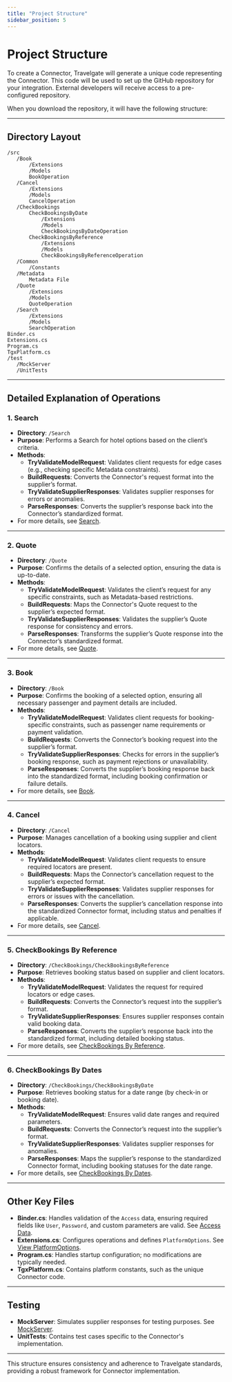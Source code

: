 ```yaml
---
title: "Project Structure"
sidebar_position: 5
---
```


# Project Structure

To create a Connector, Travelgate will generate a unique code representing the Connector. This code will be used to set up the GitHub repository for your integration. External developers will receive access to a pre-configured repository.

When you download the repository, it will have the following structure:

---

## **Directory Layout**

```plaintext
/src
   /Book  
       /Extensions
       /Models
       BookOperation
   /Cancel  
       /Extensions
       /Models
       CancelOperation
   /CheckBookings 
       CheckBookingsByDate
           /Extensions
           /Models
           CheckBookingsByDateOperation
       CheckBookingsByReference
           /Extensions
           /Models
           CheckBookingsByReferenceOperation
   /Common
       /Constants
   /Metadata
       Metadata File
   /Quote  
       /Extensions
       /Models
       QuoteOperation
   /Search  
       /Extensions
       /Models
       SearchOperation
Binder.cs
Extensions.cs
Program.cs
TgxPlatform.cs
/test
   /MockServer
   /UnitTests
```

---

## **Detailed Explanation of Operations**

### **1. Search**
- **Directory**: `/Search`
- **Purpose**: Performs a Search for hotel options based on the client’s criteria.
- **Methods**:
  - **TryValidateModelRequest**: Validates client requests for edge cases (e.g., checking specific Metadata constraints).
  - **BuildRequests**: Converts the Connector's request format into the supplier’s format.
  - **TryValidateSupplierResponses**: Validates supplier responses for errors or anomalies.
  - **ParseResponses**: Converts the supplier’s response back into the Connector’s standardized format.
- For more details, see [Search](../booking-flow/search.mdx).

---

### **2. Quote**
- **Directory**: `/Quote`
- **Purpose**: Confirms the details of a selected option, ensuring the data is up-to-date.
- **Methods**:
  - **TryValidateModelRequest**: Validates the client’s request for any specific constraints, such as Metadata-based restrictions.
  - **BuildRequests**: Maps the Connector's Quote request to the supplier’s expected format.
  - **TryValidateSupplierResponses**: Validates the supplier’s Quote response for consistency and errors.
  - **ParseResponses**: Transforms the supplier’s Quote response into the Connector’s standardized format.
- For more details, see [Quote](../booking-flow/quote.mdx).

---

### **3. Book**
- **Directory**: `/Book`
- **Purpose**: Confirms the booking of a selected option, ensuring all necessary passenger and payment details are included.
- **Methods**:
  - **TryValidateModelRequest**: Validates client requests for booking-specific constraints, such as passenger name requirements or payment validation.
  - **BuildRequests**: Converts the Connector’s booking request into the supplier’s format.
  - **TryValidateSupplierResponses**: Checks for errors in the supplier’s booking response, such as payment rejections or unavailability.
  - **ParseResponses**: Converts the supplier’s booking response back into the standardized format, including booking confirmation or failure details.
- For more details, see [Book](../booking-flow/book.mdx).

---

### **4. Cancel**
- **Directory**: `/Cancel`
- **Purpose**: Manages cancellation of a booking using supplier and client locators.
- **Methods**:
  - **TryValidateModelRequest**: Validates client requests to ensure required locators are present.
  - **BuildRequests**: Maps the Connector’s cancellation request to the supplier’s expected format.
  - **TryValidateSupplierResponses**: Validates supplier responses for errors or issues with the cancellation.
  - **ParseResponses**: Converts the supplier’s cancellation response into the standardized Connector format, including status and penalties if applicable.
- For more details, see [Cancel](../booking-management-flow/cancel.mdx).

---

### **5. CheckBookings By Reference**
- **Directory**: `/CheckBookings/CheckBookingsByReference`
- **Purpose**: Retrieves booking status based on supplier and client locators.
- **Methods**:
  - **TryValidateModelRequest**: Validates the request for required locators or edge cases.
  - **BuildRequests**: Converts the Connector’s request into the supplier’s format.
  - **TryValidateSupplierResponses**: Ensures supplier responses contain valid booking data.
  - **ParseResponses**: Converts the supplier’s response back into the standardized format, including detailed booking status.
- For more details, see [CheckBookings By Reference](../booking-management-flow/check-bookings-by-reference.mdx).

---

### **6. CheckBookings By Dates**
- **Directory**: `/CheckBookings/CheckBookingsByDate`
- **Purpose**: Retrieves booking status for a date range (by check-in or booking date).
- **Methods**:
  - **TryValidateModelRequest**: Ensures valid date ranges and required parameters.
  - **BuildRequests**: Converts the Connector’s request into the supplier’s format.
  - **TryValidateSupplierResponses**: Validates supplier responses for anomalies.
  - **ParseResponses**: Maps the supplier’s response to the standardized Connector format, including booking statuses for the date range.
- For more details, see [CheckBookings By Dates](../booking-management-flow/check-bookings-by-date.mdx).

---

## **Other Key Files**
- **Binder.cs**: Handles validation of the `Access` data, ensuring required fields like `User`, `Password`, and custom parameters are valid. See [Access Data](../access-data/access-data.mdx).
- **Extensions.cs**: Configures operations and defines `PlatformOptions`. See [View PlatformOptions](../advanced-configuration/platform-options.mdx).
- **Program.cs**: Handles startup configuration; no modifications are typically needed.
- **TgxPlatform.cs**: Contains platform constants, such as the unique Connector code.

---

## **Testing**
- **MockServer**: Simulates supplier responses for testing purposes. See [MockServer](MockServer_Documentation.mdx).
- **UnitTests**: Contains test cases specific to the Connector's implementation.

---

This structure ensures consistency and adherence to Travelgate standards, providing a robust framework for Connector implementation.
